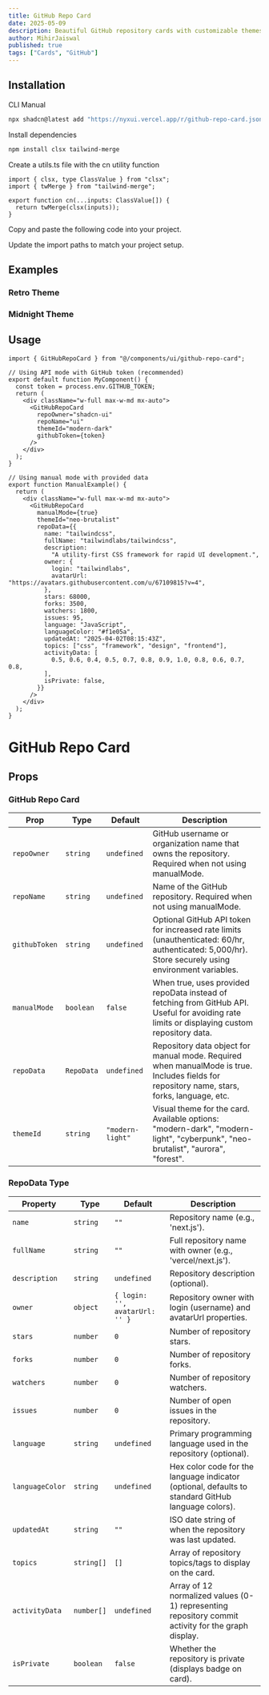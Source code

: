 ```yaml
---
title: GitHub Repo Card
date: 2025-05-09
description: Beautiful GitHub repository cards with customizable themes, activity graphs, and real-time data fetching.
author: MihirJaiswal
published: true
tags: ["Cards", "GitHub"]
---
```


<ComponentPreview name="github-repo-card-demo" />

## Installation

<Tabs defaultValue="cli">

<TabsList>
  <TabsTrigger value="cli">CLI</TabsTrigger>
  <TabsTrigger value="manual">Manual</TabsTrigger>
</TabsList>
<TabsContent value="cli">

```bash
npx shadcn@latest add "https://nyxui.vercel.app/r/github-repo-card.json"
```

</TabsContent>

<TabsContent value="manual">

<Steps>

<Step>Install dependencies</Step>

```bash
npm install clsx tailwind-merge
```

<Step>Create a utils.ts file with the cn utility function</Step>

```tsx
import { clsx, type ClassValue } from "clsx";
import { twMerge } from "tailwind-merge";

export function cn(...inputs: ClassValue[]) {
  return twMerge(clsx(inputs));
}
```

<Step>Copy and paste the following code into your project.</Step>

<ComponentSource name="github-repo-card" />

<Step>Update the import paths to match your project setup.</Step>

</Steps>

</TabsContent>

</Tabs>

## Examples

### Retro Theme

<ComponentPreview name="github-repo-card-demo1" />

### Midnight Theme

<ComponentPreview name="github-repo-card-demo2" />

## Usage

```tsx
import { GitHubRepoCard } from "@/components/ui/github-repo-card";
```

```tsx
// Using API mode with GitHub token (recommended)
export default function MyComponent() {
  const token = process.env.GITHUB_TOKEN;
  return (
    <div className="w-full max-w-md mx-auto">
      <GitHubRepoCard
        repoOwner="shadcn-ui"
        repoName="ui"
        themeId="modern-dark"
        githubToken={token}
      />
    </div>
  );
}

// Using manual mode with provided data
export function ManualExample() {
  return (
    <div className="w-full max-w-md mx-auto">
      <GitHubRepoCard
        manualMode={true}
        themeId="neo-brutalist"
        repoData={{
          name: "tailwindcss",
          fullName: "tailwindlabs/tailwindcss",
          description:
            "A utility-first CSS framework for rapid UI development.",
          owner: {
            login: "tailwindlabs",
            avatarUrl: "https://avatars.githubusercontent.com/u/67109815?v=4",
          },
          stars: 68000,
          forks: 3500,
          watchers: 1800,
          issues: 95,
          language: "JavaScript",
          languageColor: "#f1e05a",
          updatedAt: "2025-04-02T08:15:43Z",
          topics: ["css", "framework", "design", "frontend"],
          activityData: [
            0.5, 0.6, 0.4, 0.5, 0.7, 0.8, 0.9, 1.0, 0.8, 0.6, 0.7, 0.8,
          ],
          isPrivate: false,
        }}
      />
    </div>
  );
}
```

# GitHub Repo Card

## Props

### GitHub Repo Card

| Prop          | Type       | Default          | Description                                                                                                                                        |
| ------------- | ---------- | ---------------- | -------------------------------------------------------------------------------------------------------------------------------------------------- |
| `repoOwner`   | `string`   | `undefined`      | GitHub username or organization name that owns the repository. Required when not using manualMode.                                                 |
| `repoName`    | `string`   | `undefined`      | Name of the GitHub repository. Required when not using manualMode.                                                                                 |
| `githubToken` | `string`   | `undefined`      | Optional GitHub API token for increased rate limits (unauthenticated: 60/hr, authenticated: 5,000/hr). Store securely using environment variables. |
| `manualMode`  | `boolean`  | `false`          | When true, uses provided repoData instead of fetching from GitHub API. Useful for avoiding rate limits or displaying custom repository data.       |
| `repoData`    | `RepoData` | `undefined`      | Repository data object for manual mode. Required when manualMode is true. Includes fields for repository name, stars, forks, language, etc.        |
| `themeId`     | `string`   | `"modern-light"` | Visual theme for the card. Available options: "modern-dark", "modern-light", "cyberpunk", "neo-brutalist", "aurora", "forest".                    |

### RepoData Type

| Property        | Type       | Default                        | Description                                                                                        |
| --------------- | ---------- | ------------------------------ | -------------------------------------------------------------------------------------------------- |
| `name`          | `string`   | `""`                           | Repository name (e.g., 'next.js').                                                                 |
| `fullName`      | `string`   | `""`                           | Full repository name with owner (e.g., 'vercel/next.js').                                          |
| `description`   | `string`   | `undefined`                    | Repository description (optional).                                                                 |
| `owner`         | `object`   | `{ login: '', avatarUrl: '' }` | Repository owner with login (username) and avatarUrl properties.                                   |
| `stars`         | `number`   | `0`                            | Number of repository stars.                                                                        |
| `forks`         | `number`   | `0`                            | Number of repository forks.                                                                        |
| `watchers`      | `number`   | `0`                            | Number of repository watchers.                                                                     |
| `issues`        | `number`   | `0`                            | Number of open issues in the repository.                                                           |
| `language`      | `string`   | `undefined`                    | Primary programming language used in the repository (optional).                                    |
| `languageColor` | `string`   | `undefined`                    | Hex color code for the language indicator (optional, defaults to standard GitHub language colors). |
| `updatedAt`     | `string`   | `""`                           | ISO date string of when the repository was last updated.                                           |
| `topics`        | `string[]` | `[]`                           | Array of repository topics/tags to display on the card.                                            |
| `activityData`  | `number[]` | `undefined`                    | Array of 12 normalized values (0-1) representing repository commit activity for the graph display. |
| `isPrivate`     | `boolean`  | `false`                        | Whether the repository is private (displays badge on card).                                        |

